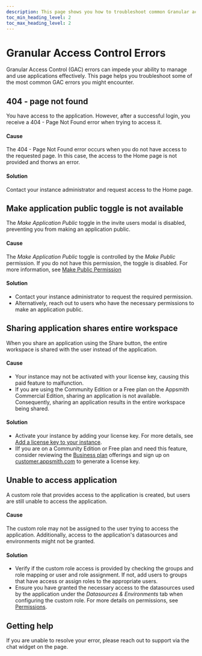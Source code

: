 ```yaml
---
description: This page shows you how to troubleshoot common Granular access control errors.
toc_min_heading_level: 2
toc_max_heading_level: 2
---
```


# Granular Access Control Errors

Granular Access Control (GAC) errors can impede your ability to manage and use applications effectively. This page helps you troubleshoot some of the most common GAC errors you might encounter. 

## 404 - page not found

You have access to the application. However, after a successful login, you receive a 404 - Page Not Found error when trying to access it.

#### Cause

The 404 - Page Not Found error occurs when you do not have access to the requested page. In this case, the access to the Home page is not provided and thorws an error.

#### Solution

Contact your instance administrator and request access to the Home page.

## Make application public toggle is not available

The _Make Application Public_ toggle in the invite users modal is disabled, preventing you from making an application public.

#### Cause

The _Make Application Public_ toggle is controlled by the _Make Public_ permission. If you do not have this permission, the toggle is disabled. For more information, see [Make Public Permission](/advanced-concepts/granular-access-control/reference/permissions#make-public-permission)

#### Solution


* Contact your instance administrator to request the required permission.
* Alternatively, reach out to users who have the necessary permissions to make an application public.

## Sharing application shares entire workspace

When you share an application using the Share button, the entire workspace is shared with the user instead of the application.

#### Cause

* Your instance may not be activated with your license key, causing this paid feature to malfunction.
* If you are using the Community Edition or a Free plan on the Appsmith Commercial Edition, sharing an application is not available. Consequently, sharing an application results in the entire workspace being shared.

#### Solution

* Activate your instance by adding your license key. For more details, see [Add a license key to your instance](/getting-started/setup/manage-plans/upgrade-plan?current-license-mode=add-license-key).
* IIf you are on a Community Edition or Free plan and need this feature, consider reviewing the [Business plan](https://www.appsmith.com/pricing) offerings and sign up on [customer.appsmith.com](https://customer.appsmith.com) to generate a license key.

## Unable to access application

A custom role that provides access to the application is created, but users are still unable to access the application.

#### Cause

The custom role may not be assigned to the user trying to access the application. Additionally, access to the application's datasources and environments might not be granted.

#### Solution

* Verify if the custom role access is provided by checking the groups and role mapping or user and role assignment. If not, add users to groups that have access or assign roles to the appropriate users.
* Ensure you have granted the necessary access to the datasources used by the application under the _Datasources & Environments_ tab when configuring the custom role. For more details on permissions, see [Permissions](/advanced-concepts/granular-access-control/reference/permissions).

## Getting help

If you are unable to resolve your error, please reach out to support via the chat widget on the page.
